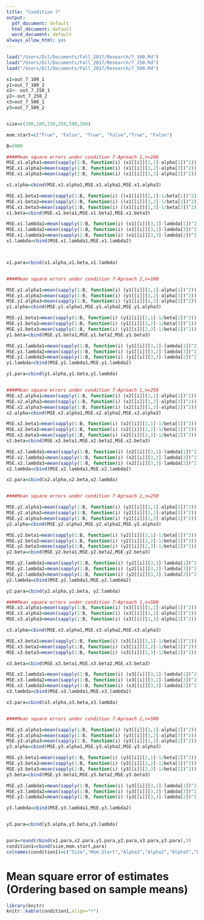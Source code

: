 ```yaml
---
title: "Condition 7"
output:
  pdf_document: default
  html_document: default
  word_document: default
always_allow_html: yes
---
```


```r
load("/Users/Dil/Documents/Fall_2017/Research/7_100.Rd")
load("/Users/Dil/Documents/Fall_2017/Research/7_250.Rd")
load("/Users/Dil/Documents/Fall_2017/Research/7_500.Rd")

x1=out_7_100_1
y1=out_7_100_2
x2<- out_7_250_1
y2<-out_7_250_2
x3=out_7_500_1
y3=out_7_500_2


size=c(100,100,250,250,500,500)

mom.start=c("True", "False", "True", "False","True", "False")

B=5000

####Mean square errors under condition 7-Aproach 1,n=100
MSE.x1.alpha1=mean(sapply(1:B, function(i) (x1[[i]][1,1]-alpha[1])^2))
MSE.x1.alpha2=mean(sapply(1:B, function(i) (x1[[i]][1,2]-alpha[3])^2))
MSE.x1.alpha3=mean(sapply(1:B, function(i) (x1[[i]][1,3]-alpha[2])^2))

x1.alpha=cbind(MSE.x1.alpha1,MSE.x1.alpha2,MSE.x1.alpha3)

MSE.x1.beta1=mean(sapply(1:B, function(i) ((x1[[i]][2,1]-1/beta[1])^2)))
MSE.x1.beta2=mean(sapply(1:B, function(i) ((x1[[i]][2,2]-1/beta[3])^2)))
MSE.x1.beta3=mean(sapply(1:B, function(i) ((x1[[i]][2,3]-1/beta[2])^2)))
x1.beta=cbind(MSE.x1.beta1,MSE.x1.beta2,MSE.x1.beta3)

MSE.x1.lambda1=mean(sapply(1:B, function(i) (x1[[i]][3,1]-lambda[1])^2))
MSE.x1.lambda2=mean(sapply(1:B, function(i) (x1[[i]][3,2]-lambda[3])^2))
MSE.x1.lambda3=mean(sapply(1:B, function(i) (x1[[i]][3,3]-lambda[2])^2))
x1.lambda=cbind(MSE.x1.lambda1,MSE.x1.lambda2)



x1.para=cbind(x1.alpha,x1.beta,x1.lambda)


####Mean square errors under condition 7-Aproach 2,n=100

MSE.y1.alpha1=mean(sapply(1:B, function(i) (y1[[i]][1,1]-alpha[1])^2))
MSE.y1.alpha2=mean(sapply(1:B, function(i) (y1[[i]][1,2]-alpha[3])^2))
MSE.y1.alpha3=mean(sapply(1:B, function(i) (y1[[i]][1,3]-alpha[2])^2))
y1.alpha=cbind(MSE.y1.alpha1,MSE.y1.alpha2,MSE.y1.alpha3)

MSE.y1.beta1=mean(sapply(1:B, function(i) (y1[[i]][2,1]-1/beta[1])^2))
MSE.y1.beta2=mean(sapply(1:B, function(i) (y1[[i]][2,2]-1/beta[3])^2))
MSE.y1.beta3=mean(sapply(1:B, function(i) (y1[[i]][2,3]-1/beta[2])^2))
y1.beta=cbind(MSE.y1.beta1,MSE.y1.beta2,MSE.y1.beta3)

MSE.y1.lambda1=mean(sapply(1:B, function(i) (y1[[i]][3,1]-lambda[1])^2))
MSE.y1.lambda2=mean(sapply(1:B, function(i) (y1[[i]][3,2]-lambda[3])^2))
MSE.y1.lambda3=mean(sapply(1:B, function(i) (y1[[i]][3,3]-lambda[2])^2))
y1.lambda=cbind(MSE.y1.lambda1,MSE.y1.lambda2)

y1.para=cbind(y1.alpha,y1.beta,y1.lambda)


####Mean square errors under condition 7-Aproach 1,n=250
MSE.x2.alpha1=mean(sapply(1:B, function(i) (x2[[i]][1,1]-alpha[1])^2))
MSE.x2.alpha2=mean(sapply(1:B, function(i) (x2[[i]][1,2]-alpha[3])^2))
MSE.x2.alpha3=mean(sapply(1:B, function(i) (x2[[i]][1,3]-alpha[2])^2))
x2.alpha=cbind(MSE.x2.alpha1,MSE.x2.alpha2,MSE.x2.alpha3)

MSE.x2.beta1=mean(sapply(1:B, function(i) (x2[[i]][2,1]-1/beta[1])^2))
MSE.x2.beta2=mean(sapply(1:B, function(i) (x2[[i]][2,2]-1/beta[3])^2))
MSE.x2.beta3=mean(sapply(1:B, function(i) (x2[[i]][2,3]-1/beta[2])^2))
x2.beta=cbind(MSE.x2.beta1,MSE.x2.beta2,MSE.x2.beta3)

MSE.x2.lambda1=mean(sapply(1:B, function(i) (x2[[i]][3,1]-lambda[1])^2))
MSE.x2.lambda2=mean(sapply(1:B, function(i) (x2[[i]][3,2]-lambda[3])^2))
MSE.x2.lambda3=mean(sapply(1:B, function(i) (x2[[i]][3,3]-lambda[2])^2))
x2.lambda=cbind(MSE.x2.lambda1,MSE.x2.lambda2)

x2.para=cbind(x2.alpha,x2.beta,x2.lambda)


####Mean square errors under condition 7-Aproach 2,n=250

MSE.y2.alpha1=mean(sapply(1:B, function(i) (y2[[i]][1,1]-alpha[1])^2))
MSE.y2.alpha2=mean(sapply(1:B, function(i) (y2[[i]][1,2]-alpha[3])^2))
MSE.y2.alpha3=mean(sapply(1:B, function(i) (y2[[i]][1,3]-alpha[2])^2))
y2.alpha=cbind(MSE.y2.alpha1,MSE.y2.alpha2,MSE.y2.alpha3)

MSE.y2.beta1=mean(sapply(1:B, function(i) (y2[[i]][2,1]-1/beta[1])^2))
MSE.y2.beta2=mean(sapply(1:B, function(i) (y2[[i]][2,2]-1/beta[3])^2))
MSE.y2.beta3=mean(sapply(1:B, function(i) (y2[[i]][2,3]-1/beta[2])^2))
y2.beta=cbind(MSE.y2.beta1,MSE.y2.beta2,MSE.y2.beta3)

MSE.y2.lambda1=mean(sapply(1:B, function(i) (y2[[i]][3,1]-lambda[1])^2))
MSE.y2.lambda2=mean(sapply(1:B, function(i) (y2[[i]][3,2]-lambda[3])^2))
MSE.y2.lambda3=mean(sapply(1:B, function(i) (y2[[i]][3,3]-lambda[2])^2))
y2.lambda=cbind(MSE.y2.lambda1,MSE.y2.lambda2)

y2.para=cbind(y2.alpha,y2.beta, y2.lambda)

####Mean square errors under condition 7-Aproach 1,n=500
MSE.x3.alpha1=mean(sapply(1:B, function(i) (x3[[i]][1,1]-alpha[1])^2))
MSE.x3.alpha2=mean(sapply(1:B, function(i) (x3[[i]][1,2]-alpha[3])^2))
MSE.x3.alpha3=mean(sapply(1:B, function(i) (x3[[i]][1,3]-alpha[2])^2))

x3.alpha=cbind(MSE.x3.alpha1,MSE.x3.alpha2,MSE.x3.alpha3)

MSE.x3.beta1=mean(sapply(1:B, function(i) (x3[[i]][2,1]-1/beta[1])^2))
MSE.x3.beta2=mean(sapply(1:B, function(i) (x3[[i]][2,2]-1/beta[3])^2))
MSE.x3.beta3=mean(sapply(1:B, function(i) (x3[[i]][2,3]-1/beta[2])^2))

x3.beta=cbind(MSE.x3.beta1,MSE.x3.beta2,MSE.x3.beta3)

MSE.x3.lambda1=mean(sapply(1:B, function(i) (x3[[i]][3,1]-lambda[1])^2))
MSE.x3.lambda2=mean(sapply(1:B, function(i) (x3[[i]][3,2]-lambda[3])^2))
MSE.x3.lambda3=mean(sapply(1:B, function(i) (x3[[i]][3,3]-lambda[2])^2))
x3.lambda=cbind(MSE.x3.lambda1,MSE.x3.lambda2)

x3.para=cbind(x3.alpha,x3.beta,x3.lambda)


####Mean square errors under condition 7-Aproach 2,n=500

MSE.y3.alpha1=mean(sapply(1:B, function(i) (y3[[i]][1,1]-alpha[1])^2))
MSE.y3.alpha2=mean(sapply(1:B, function(i) (y3[[i]][1,2]-alpha[3])^2))
MSE.y3.alpha3=mean(sapply(1:B, function(i) (y3[[i]][1,3]-alpha[2])^2))
y3.alpha=cbind(MSE.y3.alpha1,MSE.y3.alpha2,MSE.y3.alpha3)

MSE.y3.beta1=mean(sapply(1:B, function(i) (y3[[i]][2,1]-1/beta[1])^2))
MSE.y3.beta2=mean(sapply(1:B, function(i) (y3[[i]][2,2]-1/beta[3])^2))
MSE.y3.beta3=mean(sapply(1:B, function(i) (y3[[i]][2,3]-1/beta[2])^2))
y3.beta=cbind(MSE.y3.beta1,MSE.y3.beta2,MSE.y3.beta3)

MSE.y3.lambda1=mean(sapply(1:B, function(i) (y3[[i]][3,1]-lambda[1])^2))
MSE.y3.lambda2=mean(sapply(1:B, function(i) (y3[[i]][3,2]-lambda[3])^2))
MSE.y3.lambda3=mean(sapply(1:B, function(i) (y3[[i]][3,3]-lambda[2])^2))

y3.lambda=cbind(MSE.y3.lambda1,MSE.y3.lambda2)


y3.para=cbind(y3.alpha,y3.beta,y3.lambda)


para=round(rbind(x1.para,x2.para,y1.para,y2.para,x3.para,y3.para),3)
condition1=cbind(size,mom.start,para)
colnames(condition1)=c("Size","Mom.Start","Alpha1","Alpha2","Alpha3","Beta1","Beta2","Beta3", "Lambda1","Lambda2")
```
# Mean square error of estimates (Ordering based on sample means)  

```r
library(knitr)
knitr::kable(condition1,align="r")
```
